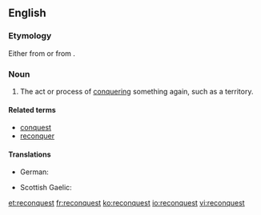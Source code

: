 ==English==

===Etymology===
Either from {{etyl|frm|en}} {{term|reconqueste|lang=frm}} or from {{prefix|re|conquest|lang=en}}.

===Noun===
{{en-noun}}

# The act or process of [[conquering]] something again, such as a territory.
#: {{usex|the '''reconquest''' of Spain|lang=en}}

====Related terms====
* [[conquest]]
* [[reconquer]]

====Translations====
{{trans-top|act or process of conquering again}}
* German: {{t|de|Rückeroberung|f}}
{{trans-mid}}
* Scottish Gaelic: {{t|gd|ath-cheannsachadh|m}}
{{trans-bottom}}

[[et:reconquest]]
[[fr:reconquest]]
[[ko:reconquest]]
[[io:reconquest]]
[[vi:reconquest]]